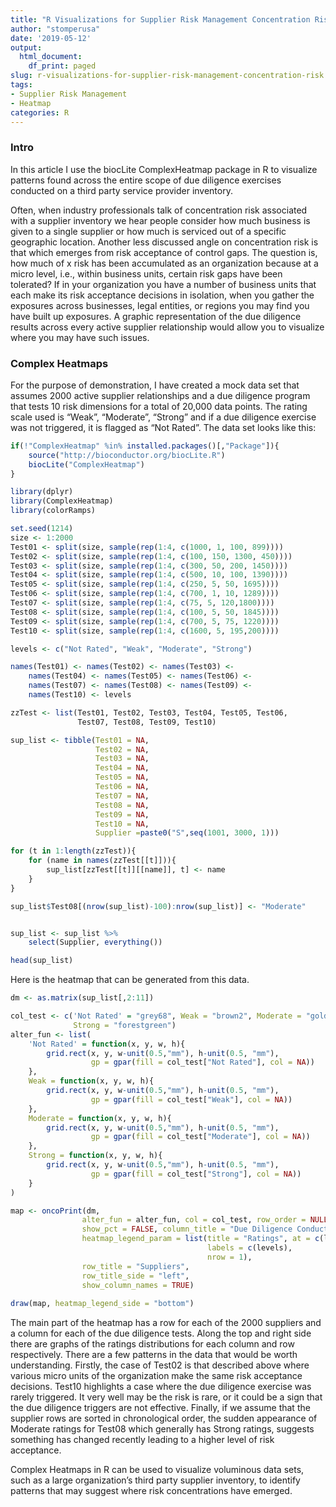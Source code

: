 ```yaml
---
title: "R Visualizations for Supplier Risk Management Concentration Risk"
author: "stomperusa"
date: '2019-05-12'
output:
  html_document:
    df_print: paged
slug: r-visualizations-for-supplier-risk-management-concentration-risk
tags:
- Supplier Risk Management
- Heatmap
categories: R
---
```




### Intro
In this article I use the biocLite ComplexHeatmap package in R to visualize patterns found across the entire scope of due diligence exercises conducted on a third party service provider inventory. 

Often, when industry professionals talk of concentration risk associated with a supplier inventory we hear people consider how much business is given to a single supplier or how much is serviced out of a specific geographic location. Another less discussed angle on concentration risk is that which emerges from risk acceptance of control gaps. The question is, how much of x risk has been accumulated as an organization because at a micro level, i.e.,  within business units, certain risk gaps have been tolerated? If in your organization you have a number of business units that each make its risk acceptance decisions in isolation, when you gather the exposures across businesses, legal entities, or regions you may find you have built up exposures.  A graphic representation of the due diligence results across every active supplier relationship would allow you to visualize where you may have such issues. 

### Complex Heatmaps
For the purpose of demonstration, I have created a mock data set that assumes 2000 active supplier relationships and a due diligence program that tests 10 risk dimensions for a total of 20,000 data points.  The rating scale used is "Weak", "Moderate", "Strong" and if a due diligence exercise was not triggered, it is flagged as "Not Rated". The data set looks like this:

```r
if(!"ComplexHeatmap" %in% installed.packages()[,"Package"]){
    source("http://bioconductor.org/biocLite.R")
    biocLite("ComplexHeatmap")
}

library(dplyr)
library(ComplexHeatmap)
library(colorRamps)
```
```r
set.seed(1214)
size <- 1:2000
Test01 <- split(size, sample(rep(1:4, c(1000, 1, 100, 899))))
Test02 <- split(size, sample(rep(1:4, c(100, 150, 1300, 450))))
Test03 <- split(size, sample(rep(1:4, c(300, 50, 200, 1450))))
Test04 <- split(size, sample(rep(1:4, c(500, 10, 100, 1390))))
Test05 <- split(size, sample(rep(1:4, c(250, 5, 50, 1695))))
Test06 <- split(size, sample(rep(1:4, c(700, 1, 10, 1289))))
Test07 <- split(size, sample(rep(1:4, c(75, 5, 120,1800))))
Test08 <- split(size, sample(rep(1:4, c(100, 5, 50, 1845))))
Test09 <- split(size, sample(rep(1:4, c(700, 5, 75, 1220))))
Test10 <- split(size, sample(rep(1:4, c(1600, 5, 195,200))))

levels <- c("Not Rated", "Weak", "Moderate", "Strong")

names(Test01) <- names(Test02) <- names(Test03) <- 
    names(Test04) <- names(Test05) <- names(Test06) <-                            
    names(Test07) <- names(Test08) <- names(Test09) <-         
    names(Test10) <- levels

zzTest <- list(Test01, Test02, Test03, Test04, Test05, Test06,
               Test07, Test08, Test09, Test10)

sup_list <- tibble(Test01 = NA,
                   Test02 = NA,
                   Test03 = NA,
                   Test04 = NA,
                   Test05 = NA,
                   Test06 = NA,
                   Test07 = NA,
                   Test08 = NA,
                   Test09 = NA,
                   Test10 = NA,
                   Supplier =paste0("S",seq(1001, 3000, 1)))

for (t in 1:length(zzTest)){
    for (name in names(zzTest[[t]])){
        sup_list[zzTest[[t]][[name]], t] <- name
    }
}

sup_list$Test08[(nrow(sup_list)-100):nrow(sup_list)] <- "Moderate"


sup_list <- sup_list %>%
    select(Supplier, everything())

head(sup_list)
```

Here is the heatmap that can be generated from this data.

```r
dm <- as.matrix(sup_list[,2:11])

col_test <- c('Not Rated' = "grey68", Weak = "brown2", Moderate = "gold3",
              Strong = "forestgreen")
alter_fun <- list(
    'Not Rated' = function(x, y, w, h){
        grid.rect(x, y, w-unit(0.5,"mm"), h-unit(0.5, "mm"),
                  gp = gpar(fill = col_test["Not Rated"], col = NA))
    },
    Weak = function(x, y, w, h){
        grid.rect(x, y, w-unit(0.5,"mm"), h-unit(0.5, "mm"),
                  gp = gpar(fill = col_test["Weak"], col = NA))
    },
    Moderate = function(x, y, w, h){
        grid.rect(x, y, w-unit(0.5,"mm"), h-unit(0.5, "mm"),
                  gp = gpar(fill = col_test["Moderate"], col = NA))
    },
    Strong = function(x, y, w, h){
        grid.rect(x, y, w-unit(0.5,"mm"), h-unit(0.5, "mm"),
                  gp = gpar(fill = col_test["Strong"], col = NA))
    }
)

map <- oncoPrint(dm,
                alter_fun = alter_fun, col = col_test, row_order = NULL, 
                show_pct = FALSE, column_title = "Due Diligence Conducted",
                heatmap_legend_param = list(title = "Ratings", at = c(levels),
                                            labels = c(levels),
                                            nrow = 1),
                row_title = "Suppliers",
                row_title_side = "left",
                show_column_names = TRUE)
    
draw(map, heatmap_legend_side = "bottom")
```

The main part of the heatmap has a row for each of the 2000 suppliers and a column for each of the due diligence tests. Along the top and right side there are graphs of the ratings distributions for each column and row respectively. There are a few patterns in the data that would be worth understanding. Firstly, the case of Test02 is that described above where various micro units of the organization make the same risk acceptance decisions. Test10 highlights a case where the due diligence exercise was rarely triggered. It very well may be the risk is rare, or it could be a sign that the due diligence triggers are not effective. Finally, if we assume that the supplier rows are sorted in chronological order, the sudden appearance of Moderate ratings for Test08 which generally has Strong ratings, suggests something has changed recently leading to a higher level of risk acceptance. 

Complex Heatmaps in R can be used to visualize voluminous data sets, such as a large organization's third party supplier inventory, to identify patterns that may suggest where risk concentrations have emerged. 






